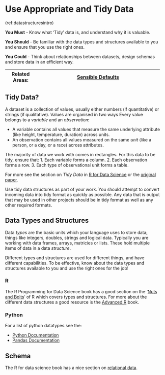 # Use Appropriate and Tidy Data {#data_structure}

(ref:datastructuresintro)

**You Must** - Know what 'Tidy' data is, and understand why it is valuable.

**You Should** - Be familiar with the data types and structures available to you and ensure that you use the right ones.

**You Could** - Think about relationships between datasets, design schemas and store data in an efficient way.

|Related Areas: 	| [Sensible Defaults](#sensible_defaults)   |
|---------------	|------------------------------------------------------------|

## Tidy Data?
A dataset is a collection of values, usually either numbers (if quantitative) or strings (if qualitative). Values are organised in two ways Every value belongs to a *variable* and an *observation*:

* A variable contains all values that measure the same underlying attribute (like height, temperature, duration) across units.
* An observation contains all values measured on the same *unit* (like a person, or a day, or a race) across attributes.

The majority of data we work with comes in rectangles. For this data to be tidy, ensure that:
1. Each variable forms a column.
2. Each observation forms a row.
3. Each type of observational unit forms a table.

For more see the section on *Tidy Data* in [R for Data Science](https://r4ds.had.co.nz/tidy-data.html) or the [original paper](http://vita.had.co.nz/papers/tidy-data.pdf).

Use tidy data structures as part of your work. You should attempt to convert incoming data into tidy format as quickly as possible.
Any data that is output that may be used in other projects should be in tidy format as well as any other required formats.

## Data Types and Structures
Data *types* are the basic units which your language uses to store data, things like integers, doubles, strings and logical data. Typically you are working with data frames, arrays, matricies or lists. These hold multiple items of data in a data *structure*.

Different types and structures are used for different things, and have different capabilities. To be effective, know about the data types and structures available to you and use the right ones for the job!

### R
The R Programming for Data Science book has a good section on the '[Nuts and Bolts](https://bookdown.org/rdpeng/rprogdatascience/r-nuts-and-bolts.html#r-objects)' of R which covers types and structures.
For more about the different data structures a good resource is the [Advanced R ](http://adv-r.had.co.nz/Data-structures.html) book.

### Python
For a list of python datatypes see the:

* [Python Documentation](https://docs.python.org/3/library/datatypes.html)
* [Pandas Documentation](https://pandas.pydata.org/pandas-docs/stable/getting_started/dsintro.html)

## Schema
The R for data science book has a nice section on [relational data](https://r4ds.had.co.nz/relational-data.html).
